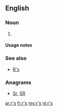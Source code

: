 {{also|RS|.rs|RS-|(RS)-|R's}}
==English==

===Noun===
{{head|en|plural}}

# {{plural of|r|lang=en}}

====Usage notes====
{{U:en:plurals of letters}}

===See also===
* [[R's]]

===Anagrams===
* [[Sr#English|Sr]], [[SR#English|SR]]

[[ar:r's]]
[[fr:r's]]
[[my:r's]]
[[nl:r's]]